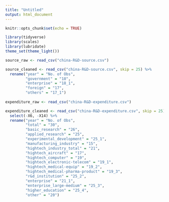 ```yaml
---
title: "Untitled"
output: html_document
---
```


```r
knitr::opts_chunk$set(echo = TRUE)
```

```r
library(tidyverse)
library(scales)
library(lubridate)
theme_set(theme_light())

source_raw <- read_csv("china-R&D-source.csv")

source_cleaned <- read_csv("china-R&D-source.csv", skip = 25) %>% 
  rename("year" = "No. of Obs", 
         "government" = "18", 
         "enterprise" = "18_1", 
         "foreign" = "17", 
         "others" = "17_1")
  
expenditure_raw <- read_csv("china-R&D-expenditure.csv")

expenditure_cleaned <- read_csv("china-R&D-expenditure.csv", skip = 25) %>% 
  select(-X6, -X14) %>% 
  rename("year" = "No. of Obs", 
         "total" = "30", 
         "basic_research" = "26", 
         "applied_research" = "25", 
         "experimental_development" = "25_1", 
         "manufacturing_industry" = "15", 
         "hightech_industry_total" = "21", 
         "hightech_aircraft" = "17", 
         "hightech_computer" = "19", 
         "hightech_electronic-telecom" = "19_1", 
         "hightech_medical-equip" = "19_2", 
         "hightech_medical-pharma-product" = "19_3", 
         "r&d_institution" = "25_2", 
         "enterprise" = "21_1", 
         "enterprise_large-medium" = "25_3", 
         "higher_education" = "25_4", 
         "other" = "20")
```

